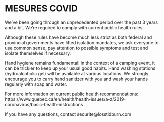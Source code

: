 # MESURES COVID {-}

We’ve been going through an unprecedented period over the past 3 years and a bit. We’re required to comply with current public health rules.

Although these rules have become much less strict as both federal and provincial governments have lifted isolation mandates, we ask everyone to use common sense, pay attention to possible symptoms and test and isolate themselves if necessary.

Hand hygiene remains fundamental: in the context of a camping event, it can be trickier to keep up your usual good habits. Hand washing stations (hydroalcoholic gel) will be available at various locations. We strongly encourage you to carry hand sanitizer with you and wash your hands regularly with soap and water.

For more information on current public health recommendations: https://www.quebec.ca/en/health/health-issues/a-z/2019-coronavirus/basic-health-instructions

If you have any questions, contact securite@losstidburn.com